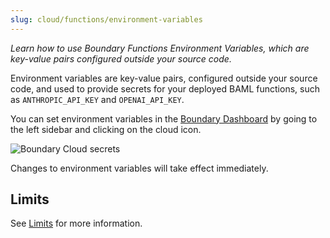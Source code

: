```yaml
---
slug: cloud/functions/environment-variables
---
```


_Learn how to use Boundary Functions Environment Variables, which are key-value pairs
configured outside your source code._

Environment variables are key-value pairs, configured outside your source code,
and used to provide secrets for your deployed BAML functions, such as
`ANTHROPIC_API_KEY` and `OPENAI_API_KEY`.

You can set environment variables in the [Boundary
Dashboard](https://dashboard.boundaryml.com/) by going to the left sidebar and
clicking on the cloud icon.

<div class="flex flex-col items-center">
  <img src="/assets/cloud/set-env-vars.png" alt="Boundary Cloud secrets" />
</div>

Changes to environment variables will take effect immediately.

## Limits

See [Limits](/cloud/limits) for more information.